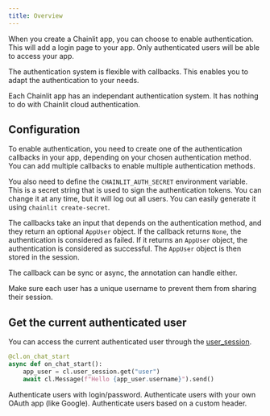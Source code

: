 ```yaml
---
title: Overview
---
```


When you create a Chainlit app, you can choose to enable authentication. This will add a login page to your app. Only authenticated users will be able to access your app.

The authentication system is flexible with callbacks. This enables you to adapt the authentication to your needs.

Each Chainlit app has an independant authentication system. It has nothing to do with Chainlit cloud authentication.

## Configuration

To enable authentication, you need to create one of the authentication callbacks in your app, depending on your chosen authentication method. You can add multiple callbacks to enable multiple authentication methods.

You also need to define the `CHAINLIT_AUTH_SECRET` environment variable. This is a secret string that is used to sign the authentication tokens. You can change it at any time, but it will log out all users. You can easily generate it using `chainlit create-secret`.

The callbacks take an input that depends on the authentication method, and they return an optional `AppUser` object. If the callback returns `None`, the authentication is considered as failed. If it returns an `AppUser` object, the authentication is considered as successful. The `AppUser` object is then stored in the session.

The callback can be sync or async, the annotation can handle either.

<Warning>
  Make sure each user has a unique username to prevent them from sharing their
  session.
</Warning>

## Get the current authenticated user

You can access the current authenticated user through the [user_session](/backend/user-session).

```py
@cl.on_chat_start
async def on_chat_start():
    app_user = cl.user_session.get("user")
    await cl.Message(f"Hello {app_user.username}").send()
```

<CardGroup cols={2}>
  <Card
    title="Password Auth"
    icon="shield"
    color="#ea5a0c"
    href="/authentication/password"
  >
    Authenticate users with login/password.
  </Card>
  <Card
    title="OAuth"
    icon="google"
    color="#0285c7"
    href="/authentication/oauth"
  >
    Authenticate users with your own OAuth app (like Google).
  </Card>
  <Card
    title="Header"
    icon="code"
    color="#16a34a"
    href="/authentication/header"
  >
    Authenticate users based on a custom header.
  </Card>
</CardGroup>
